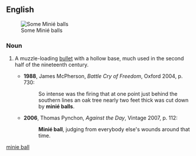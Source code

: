 ==English==
[[Image:Minie_Balls.jpg|thumb|Some Minié balls]]

===Noun===
{{en-noun|sg=[[w:Claude Etienne Minié|Minié]] [[ball]]}}

# {{historical}} A muzzle-loading [[bullet]] with a hollow base, much used in the second half of the nineteenth century.
#*'''1988''', James McPherson, ''Battle Cry of Freedom'', Oxford 2004, p. 730:
#*:So intense was the firing that at one point just behind the southern lines an oak tree nearly two feet thick was cut down by '''minié balls'''.
#*'''2006''', Thomas Pynchon, ''Against the Day'', Vintage 2007, p. 112:
#*:'''Minié ball''', judging from everybody else's wounds around that time.

[[Category:English terms spelled with É|minie ball]]